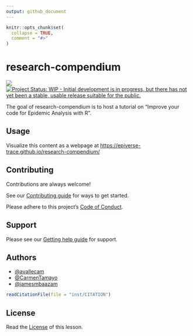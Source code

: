 ```yaml
---
output: github_document
---
```


<!-- README.md is generated from README.Rmd. Please edit that file -->

```r
knitr::opts_chunk$set(
  collapse = TRUE,
  comment = "#>"
)
```

# research-compendium

<!-- badges: start -->
[![](https://img.shields.io/badge/lifecycle-stable-brightgreen.svg)](https://lifecycle.r-lib.org/articles/stages.html#stable)
[![Project Status: WIP - Initial development is in progress, but there has not yet been a stable, usable release suitable for the public.](https://www.repostatus.org/badges/latest/wip.svg)](https://www.repostatus.org/#wip)
<!-- badges: end -->

The goal of research-compendium is to host a tutorial on "Improve your code for Epidemic Analysis with R".

## Usage

Visualize this content as a webpage at <https://epiverse-trace.github.io/research-compendium/>

## Contributing

Contributions are always welcome!

See our [Contributing guide](CONTRIBUTING.md) for ways to get started.

Please adhere to this project's [Code of Conduct](CODE_OF_CONDUCT.md).

## Support

Please see our [Getting help guide](/.github/SUPPORT.md) for support.

## Authors

- [@avallecam](https://github.com/avallecam/)
- [@CarmenTamayo](https://github.com/CarmenTamayo)
- [@jamesmbaazam](https://github.com/jamesmbaazam/)

```r
readCitationFile(file = "inst/CITATION")
```


## License

Read the [License](LICENSE.md) of this lesson.


